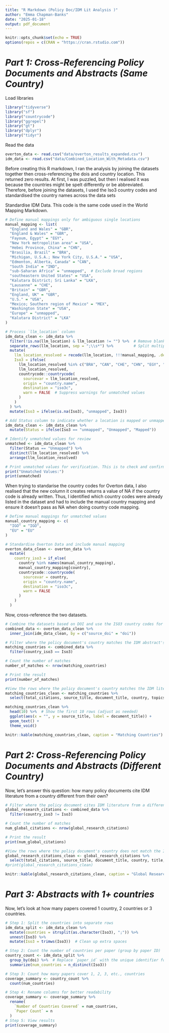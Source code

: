 ```yaml
---
title: "R Markdown (Policy Doc/IDM Lit Analysis )"
author: "Emma Chapman-Banks"
date: "2025-01-18"
output: pdf_document
---
```


```r
knitr::opts_chunk$set(echo = TRUE)
options(repos = c(CRAN = "https://cran.rstudio.com"))
```

# ***Part 1: Cross-Referencing Policy Documents and Abstracts (Same Country)*** 

Load libraries
```r
library("tidyverse")
library("sf") 
library("countrycode") 
library("ggrepel") 
library("gt")
library("dplyr")
library("tidyr")
```

Read the data
```r
overton_data <- read.csv("data/overton_results_expanded.csv")
idm_data <- read.csv("data/Combined_Location_With_Metadata.csv")
```

Before creating this R markdown, I ran the analysis by joining the datasets together then cross-referencing the dois and country location. This returned zero results. At first, I was puzzled, but then I realised it was because the countries might be spelt differently or be abbreviated. Therefore, before joining the datasets, I used the Iso3 country codes and standardised the country names across the data sets 

Standardise IDM Data. This code is the same code used in the World Mapping Markdown.
```r
# Define manual mappings only for ambiguous single locations
manual_mapping <- list(
  "England and Wales" = "GBR",
  "England & Wales" = "GBR",
  "Fayoum, Egypt" = "EGY",
  "New York metropolitan area" = "USA",
  "Hebei Province, China" = "CHN",
  "Brasilia, Brazil" = "BRA",
  "Michigan, U.S.A.; New York City, U.S.A." = "USA",
  "Edmonton, Alberta, Canada" = "CAN",
  "South India" = "IND",
  "sub-Saharan Africa" = "unmapped",  # Exclude broad regions
  "southeastern United States" = "USA",
  "Kalutara District; Sri Lanka" = "LKA",
  "Lausanne" = "CHE",
  "Britain" = "GBR",
  "England, UK" = "GBR",
  "U.S." = "USA",
  "Mexico; Southern region of Mexico" = "MEX",
  "Washington State" = "USA",
  "Europe" = "unmapped",
  "Kalutara District" = "LKA"
)

# Process `llm_location` column
idm_data_clean <- idm_data %>%
  filter(!is.na(llm_location) & llm_location != "") %>%  # Remove blanks/NA
  separate_rows(llm_location, sep = ";\\s*") %>%         # Split multiple countries
  mutate(
    llm_location_resolved = recode(llm_location, !!!manual_mapping, .default = llm_location),
    Iso3 = ifelse(
      llm_location_resolved %in% c("BRA", "CAN", "CHE", "CHN", "EGY", "GBR", "IND", "LKA"), # Skip remapping for valid ISO3 codes
      llm_location_resolved,
      countrycode::countrycode(
        sourcevar = llm_location_resolved,
        origin = "country.name",
        destination = "iso3c",
        warn = FALSE  # Suppress warnings for unmatched values
      )
    )
  ) %>%
  mutate(Iso3 = ifelse(is.na(Iso3), "unmapped", Iso3))  

# Add Status column to indicate whether a location is mapped or unmapped
idm_data_clean <- idm_data_clean %>%
  mutate(Status = ifelse(Iso3 == "unmapped", "Unmapped", "Mapped"))

# Identify unmatched values for review
unmatched <- idm_data_clean %>%
  filter(Status == "Unmapped") %>%
  distinct(llm_location_resolved) %>%
  arrange(llm_location_resolved)

# Print unmatched values for verification. This is to check and confirm that there hasn't been any countries missed. 
print("Unmatched Values:")
print(unmatched)
```

When trying to standarise the country codes for Overton data, I also realised that the new column it creates returns a value of NA if the country code is already written. Thus, I identified which country codes were already listed in the dataset and had to include the manual country mapping and ensure it doesn't pass as NA when doing country code mapping. 

```r
# Define manual mappings for unmatched values
manual_country_mapping <- c(
  "IGO" = "IGO",  
  "EU" = "EU"     
)

# Standardise Overton Data and include manual mapping
overton_data_clean <- overton_data %>%
  mutate(
    country_iso3 = if_else(
      country %in% names(manual_country_mapping),
      manual_country_mapping[country],
      countrycode::countrycode(
        sourcevar = country,
        origin = "country.name",
        destination = "iso3c",
        warn = FALSE 
      )
    )
  )

```

Now, cross-reference the two datasets.
```r
# Combine the datasets based on DOI and use the ISO3 country codes for comparison
combined_data <- overton_data_clean %>%
  inner_join(idm_data_clean, by = c("source_doi" = "doi"))

# Filter where the policy document's country matches the IDM abstract's location
matching_countries <- combined_data %>%
  filter(country_iso3 == Iso3)

# Count the number of matches
number_of_matches <- nrow(matching_countries)

# Print the result
print(number_of_matches)

#View the rows where the policy document's country matches the IDM literature's location (cleaned version for easier viewing)
matching_countries_clean <- matching_countries %>%
  select(total_citations, source_title, document_title, country, topics, title)

matching_countries_clean %>%
  head(10) %>%  # Show the first 10 rows (adjust as needed)
  ggplot(aes(x = "", y = source_title, label = document_title)) +
  geom_text() +
  theme_void()

knitr::kable(matching_countries_clean, caption = "Matching Countries")

```

# ***Part 2: Cross-Referencing Policy Documents and Abstracts (Different Country)*** 

Now, let's answer this question: how many policy documents cite IDM literature from a country different from their own?
```r
# Filter where the policy document cites IDM literature from a different country
global_research_citations <- combined_data %>%
  filter(country_iso3 != Iso3)

# Count the number of matches
num_global_citations <- nrow(global_research_citations)

# Print the result
print(num_global_citations)

#View the rows where the policy document's country does not match the IDM literature's location (cleaned version for easier viewing)
global_research_citations_clean <- global_research_citations %>%
  select(total_citations, source_title, document_title, country, title, llm_location, Iso3)
#print(global_research_citations_clean)

knitr::kable(global_research_citations_clean, caption = "Global Research Citations")
```

# ***Part 3: Abstracts with 1+ countries *** 

Now, let's look at how many papers covered 1 country, 2 countries or 3 countries. 
```r
# Step 1: Split the countries into separate rows
idm_data_split <- idm_data_clean %>%
  mutate(countries = strsplit(as.character(Iso3), ";")) %>%
  unnest(Iso3) %>%
  mutate(Iso3 = trimws(Iso3))  # Clean up extra spaces

# Step 2: Count the number of countries per paper (group by paper ID)
country_count <- idm_data_split %>%
  group_by(doi) %>%  # Replace `paper_id` with the unique identifier for each paper
  summarize(num_countries = n_distinct(Iso3))

# Step 3: Count how many papers cover 1, 2, 3, etc., countries
coverage_summary <- country_count %>%
  count(num_countries)

# Step 4: Rename columns for better readability
coverage_summary <- coverage_summary %>%
  rename(
    `Number of Countries Covered` = num_countries,
    `Paper Count` = n
  )
# Step 5: View results 
print(coverage_summary)
```
